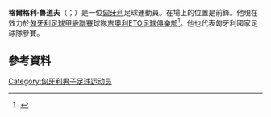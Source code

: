 '''格爾格利·魯道夫'''（{{lang-hu|Gergely Rudolf}}；{{bd|1985年|3月9日}}）是一位[[匈牙利|匈牙利]]足球運動員。在場上的位置是前鋒。他現在效力於[[匈牙利足球甲級聯賽|匈牙利足球甲級聯賽]]球隊[[吉奧利ETO足球俱樂部|吉奧利ETO足球俱樂部]]<ref>{{cite web|url=http://www.eto.hu/hir/7059/rudolf_gergely_az_eto_jatekosa_lett/|title=Rudolf Gergely az ETO játékosa lett|date=3 September 2013|publisher=Győri ETO FC's Official Website|deadurl=yes|archiveurl=https://web.archive.org/web/20130905130817/http://www.eto.hu/hir/7059/rudolf_gergely_az_eto_jatekosa_lett|archivedate=2013年9月5日}}</ref>。他也代表匈牙利國家足球隊參賽。
==參考資料==
{{Reflist}}

{{DEFAULTSORT: Gergely Rudolf}}
[[Category:匈牙利男子足球运动员|Category:匈牙利男子足球运动员]]